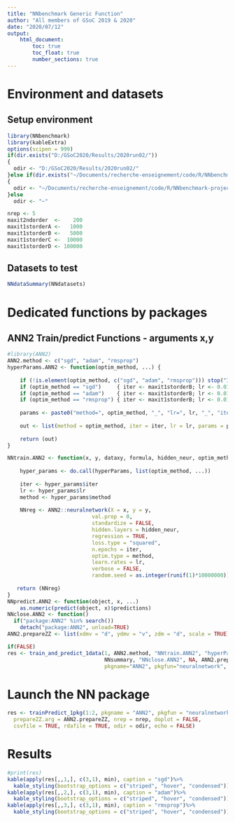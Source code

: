 ```yaml
---
title: "NNbenchmark Generic Function"
author: "All members of GSoC 2019 & 2020"
date: "2020/07/12"
output:
    html_document:
        toc: true
        toc_float: true
        number_sections: true
---
```


# Environment and datasets 

## Setup environment
```r
library(NNbenchmark)
library(kableExtra)
options(scipen = 999)
if(dir.exists("D:/GSoC2020/Results/2020run02/"))
{  
  odir <- "D:/GSoC2020/Results/2020run02/"
}else if(dir.exists("~/Documents/recherche-enseignement/code/R/NNbenchmark-project/NNtempresult/"))
{  
  odir <- "~/Documents/recherche-enseignement/code/R/NNbenchmark-project/NNtempresult/"
}else
  odir <- "~"

nrep <- 5
maxit2ndorder  <-    200
maxit1storderA <-   1000
maxit1storderB <-   5000
maxit1storderC <-  10000
maxit1storderD <- 100000
```

## Datasets to test

```r
NNdataSummary(NNdatasets)
```

# Dedicated functions by packages

## ANN2 Train/predict Functions - arguments x,y
```r
#library(ANN2)
ANN2.method <- c("sgd", "adam", "rmsprop")
hyperParams.ANN2 <- function(optim_method, ...) {
    
    if (!is.element(optim_method, c("sgd", "adam", "rmsprop"))) stop("Invalid Parameters.")
    if (optim_method == "sgd")     { iter <- maxit1storderB; lr <- 0.01} 
    if (optim_method == "adam")    { iter <- maxit1storderB; lr <- 0.01} 
    if (optim_method == "rmsprop") { iter <- maxit1storderB; lr <- 0.01} 
    
    params <- paste0("method=", optim_method, "_", "lr=", lr, "_", "iter=", iter)
    
    out <- list(method = optim_method, iter = iter, lr = lr, params = params)
    
    return (out)
}

NNtrain.ANN2 <- function(x, y, dataxy, formula, hidden_neur, optim_method, hyperParams, ...){
    
    hyper_params <- do.call(hyperParams, list(optim_method, ...))
    
    iter <- hyper_params$iter
    lr <- hyper_params$lr
    method <- hyper_params$method
    
    NNreg <- ANN2::neuralnetwork(X = x, y = y, 
                           val.prop = 0, 
                           standardize = FALSE, 
                           hidden.layers = hidden_neur, 
                           regression = TRUE,
                           loss.type = "squared",
                           n.epochs = iter,
                           optim.type = method,
                           learn.rates = lr,
                           verbose = FALSE,
                           random.seed = as.integer(runif(1)*10000000))
    
   return (NNreg)
}
NNpredict.ANN2 <- function(object, x, ...)
    as.numeric(predict(object, x)$predictions)    
NNclose.ANN2 <- function()
  if("package:ANN2" %in% search())
    detach("package:ANN2", unload=TRUE)
ANN2.prepareZZ <- list(xdmv = "d", ydmv = "v", zdm = "d", scale = TRUE)

if(FALSE)
res <- train_and_predict_1data(1, ANN2.method, "NNtrain.ANN2", "hyperParams.ANN2", "NNpredict.ANN2", 
                               NNsummary, "NNclose.ANN2", NA, ANN2.prepareZZ, nrep=2, echo=TRUE, doplot=FALSE,
                               pkgname="ANN2", pkgfun="neuralnetwork", rdafile=TRUE, odir=odir)

```


# Launch the NN package

```r
res <- trainPredict_1pkg(1:2, pkgname = "ANN2", pkgfun = "neuralnetwork", ANN2.method,
  prepareZZ.arg = ANN2.prepareZZ, nrep = nrep, doplot = FALSE,
  csvfile = TRUE, rdafile = TRUE, odir = odir, echo = FALSE)
```

# Results
```r
#print(res)
kable(apply(res[,,1,], c(3,1), min), caption = "sgd")%>%
  kable_styling(bootstrap_options = c("striped", "hover", "condensed"))
kable(apply(res[,,2,], c(3,1), min), caption = "adam")%>%
  kable_styling(bootstrap_options = c("striped", "hover", "condensed"))
kable(apply(res[,,3,], c(3,1), min), caption = "rmsprop")%>%
  kable_styling(bootstrap_options = c("striped", "hover", "condensed"))
```

